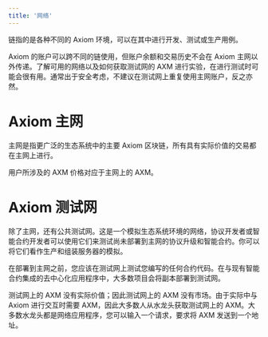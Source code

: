 ```yaml
---
title: '网络'
---
```


链指的是各种不同的 Axiom 环境，可以在其中进行开发、测试或生产用例。

Axiom 的账户可以跨不同的链使用，但账户余额和交易历史不会在 Axiom 主网以外传递。了解可用的网络以及如何获取测试网的 AXM 进行实验，在进行测试时可能会很有用。通常出于安全考虑，不建议在测试网上重复使用主网账户，反之亦然。

# Axiom 主网

主网是指更广泛的生态系统中的主要 Axiom 区块链，所有具有实际价值的交易都在主网上进行。

用户所涉及的 AXM 价格对应于主网上的 AXM。

# Axiom 测试网

除了主网，还有公共测试网。这是一个模拟生态系统环境的网络，协议开发者或智能合约开发者可以使用它们来测试尚未部署到主网的协议升级和智能合约。你可以将它们看作生产和组装服务器的模拟。

在部署到主网之前，您应该在测试网上测试您编写的任何合约代码。在与现有智能合约集成的去中心化应用程序中，大多数项目会将副本部署到测试网。

测试网上的 AXM 没有实际价值；因此测试网上的 AXM 没有市场。由于实际中与 Axiom 进行交互时需要 AXM，因此大多数人从水龙头获取测试网上的 AXM。大多数水龙头都是网络应用程序，您可以输入一个请求，要求将 AXM 发送到一个地址。
